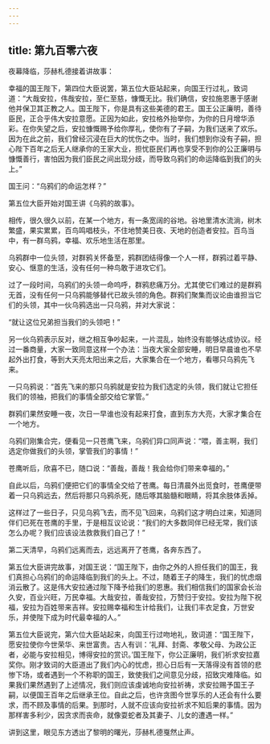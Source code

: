 ```yaml
---
---
---
```

title: 第九百零六夜
---






夜幕降临，莎赫札德接着讲故事：





幸福的国王陛下，第四位大臣说罢，第五位大臣站起来，向国王行过礼，致词道：“大哉安拉，伟哉安拉，至仁至慈，慷慨无比。我们确信，安拉施恩惠于感谢他并保卫其正教之人。国王陛下，你是具有这些美德的君王。国王公正廉明，善待臣民，正合乎伟大安拉意愿。正因为如此，安拉格外抬举你，为你的日月增华添彩。在你失望之后，安拉慷慨赐予给你厚礼，使你有了子嗣，为我们送来了欢乐。因为在此之前，我们曾经沉浸在巨大的忧伤之中。当时，我们想到你没有子嗣，担心陛下百年之后无人继承你的王家大业，担忧臣民们再也享受不到你的公正廉明与慷慨善行，害怕因为我们臣民之间出现分歧，而导致乌鸦们的命运降临到我们的头上。”

国王问：“乌鸦们的命运怎样？”





第五位大臣开始对国王讲《乌鸦的故事》。

相传，很久很久以前，在某一个地方，有一条宽阔的谷地。谷地里清水流淌，树木繁盛，果实累累，百鸟鸣唱枝头，不住地赞美日夜、天地的创造者安拉。百鸟当中，有一群乌鸦，幸福、欢乐地生活在那里。

乌鸦群中一位头领，对群鸦关怀备至，鸦群团结得像一个人一样，群鸦过着平静、安心、惬意的生活，没有任何一种鸟敢于进攻它们。

过了一段时间，乌鸦们的头领一命呜呼，群鸦悲痛万分。尤其使它们难过的是群鸦无首，没有任何一只乌鸦能够替代已故头领的角色。群鸦们聚集而议论由谁担当它们的头领，其中一伙乌鸦选出一只乌鸦，并对大家说：

“就让这位兄弟担当我们的头领吧！”

另一伙乌鸦表示反对，继之相互争吵起来，一片混乱，始终没有能够达成协议。经过一番商量，大家一致同意这样一个办法：当夜大家全部安睡，明日早晨谁也不早起外出打食，等到大天亮太阳出来之后，大家集合在一个地方，看哪只乌鸦先飞来。

一只乌鸦说：“首先飞来的那只乌鸦就是安拉为我们选定的头领，我们就让它担任我们的领袖，把我们的事情全部交给它掌管。”

群鸦们果然安睡一夜，次日一早谁也没有起来打食，直到东方大亮，大家才集合在一个地方。

乌鸦们刚集合完，便看见一只苍鹰飞来，乌鸦们异口同声说：“喂，善主啊，我们选定你做我们的头领，掌管我们的事情！”

苍鹰听后，欣喜不已，随口说：“善哉，善哉！我会给你们带来幸福的。”

自此以后，乌鸦们便把它们的事情全交给了苍鹰。每日清晨外出觅食时，苍鹰便带着一只乌鸦远去，然后将那只乌鸦杀死，随后啄其脑髓和眼睛，将其余肢体丢掉。

这样过了一些日子，只见乌鸦飞去，而不见飞回来，乌鸦们这才明白过来，知道同伴们已死在苍鹰的手里，于是相互议论说：“我们的大多数同伴已经无常，我们该怎么办呢？我们应该设法救救我们自己了！”

第二天清早，乌鸦们远离而去，远远离开了苍鹰，各奔东西了。

第五位大臣讲完故事，对国王说：“国王陛下，由你之外的人担任我们的国王，我们真担心乌鸦们的命运降临到我们的头上。不过，随着王子的降生，我们的忧虑烟消云散了。这是伟大安拉通过陛下降予给我们的恩惠。我们相信我们的国家会长治久安，百业兴旺，万民幸福。大哉安拉，善哉安拉，万赞归于安拉。安拉为陛下祝福，安拉为百姓带来吉祥。安拉赐幸福和生计给我们，让我们丰衣足食，万世安乐，并使陛下成为时代最幸福的人。”





第五位大臣说完，第六位大臣站起来，向国王行过吻地礼，致词道：“国王陛下，愿安拉使你今世荣华、来世富贵。古人有训：‘礼拜、封斋、孝敬父母、为政公正者，必能与安拉相见，博得安拉的赏识。’国王陛下，你公正廉明，我们祈求安拉嘉奖你。刚才致词的大臣道出了我们内心的忧虑，担心日后有一天落得没有首领的悲惨下场，或者遇到一个不称职的国王，致使我们之间意见分歧，招致灾难降临。如果我们果然遇到了上述情况，我们则应该虔诚地向安拉祈祷，求安拉赐予国王子嗣，以便国王百年之后继承王位。自此之后，也许贪图今世享乐的人还会有什么要求，而不顾及事情的后果。到那时，人就不应该向安拉祈求不知后果的事情。因为那样害多利少，因贪求而丧命，就像耍蛇者及其妻子、儿女的遭遇一样。”





讲到这里，眼见东方透出了黎明的曙光，莎赫札德戛然止声。
